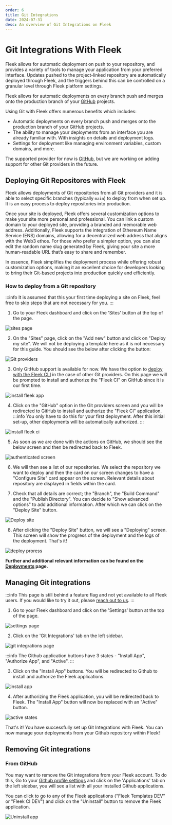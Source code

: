 ```yaml
---
order: 6
title: Git Integrations
date: 2024-07-31
desc: An overview of Git Integrations on Fleek
---
```


# Git Integrations With Fleek

Fleek allows for automatic deployment on push to your repository, and provides a variety of tools to manage your application from your preferred interface.
Updates pushed to the project-linked repository are automatically deployed through Fleek, and the triggers behind this can be controlled on a granular level through Fleek platform settings.

Fleek allows for automatic deployments on every branch push and merges onto the production branch of your [GitHub](./docs/git_integrations/fleek-for-github) projects.

Using Git with Fleek offers numerous benefits which includes:

- Automatic deployments on every branch push and merges onto the production branch of your GitHub projects.
- The ability to manage your deployments from an interface you are already familiar with. With insights on details and deployment logs.
- Settings for deployment like managing environment variables, custom domains, and more.

The supported provider for now is [GitHub](https://github.com/), but we are working on adding support for other Git providers in the future.

## Deploying Git Repositores with Fleek

Fleek allows deployments of Git repositories from all Git providers and it is able to select specific branches (typically `main`) to deploy from when set up.
It is an easy process to deploy repositories into production.

Once your site is deployed, Fleek offers several customization options to make your site more personal and professional. You can link a custom domain to your deployed site, providing a branded and memorable web address. Additionally, Fleek supports the integration of Ethereum Name Service (ENS) domains, allowing for a decentralized web address that aligns with the Web3 ethos. For those who prefer a simpler option, you can also edit the random name slug generated by Fleek, giving your site a more human-readable URL that’s easy to share and remember.

In essence, Fleek simplifies the deployment process while offering robust customization options, making it an excellent choice for developers looking to bring their Git-based projects into production quickly and efficiently.

### How to deploy from a Git repository

:::info
It is assumed that this your first time deploying a site on Fleek, feel free to skip steps that are not necessary for you.
:::

1. Go to your Fleek dashboard and click on the 'Sites' button at the top of the page.

![sites page](./sites-page.png)

2. On the "Sites" page, click on the "Add new" button and click on "Deploy my site". We will not be deploying a template here as it is not necessary for this guide. You should see the below after clicking the button:

![Git providers](./git-providers.png)

3. Only GitHub support is available for now. We have the option to [deploy with the Fleek CLI](/docs/cli/sites) in the case of other Git providers. On this page we will be prompted to install and authorize the "Fleek CI" on GitHub since it is our first time.

![install fleek app](./install-app.png)

4. Click on the "GitHub" option in the Git providers screen and you will be redirected to GitHub to install and authorize the "Fleek CI" application.
   :::info
   You only have to do this for your first deployment. After this initial set-up, other deployments will be automatically authorized.
   :::

![install fleek ci](./fleek-ci-img.png)

5. As soon as we are done with the actions on GitHub, we should see the below screen and then be redirected back to Fleek.

![authenticated screen](./authenticated.png)

6. We will then see a list of our repositories. We select the repository we want to deploy and then the card on our screen changes to have a "Configure Site" card appear on the screen. Relevant details about repository are displayed in fields within the card.

7. Check that all details are correct; the "Branch", the "Build Command" and the "Publish Directory". You can decide to "Show advanced options" to add additional information. After which we can click on the "Deploy Site" button.

![Deploy site](./deploy-site.png)

8. After clicking the "Deploy Site" button, we will see a "Deploying" screen. This screen will show the progress of the deployment and the logs of the deployment. That's it!

![deploy proress](./deploy-progress.png)

**Further and additional relevant information can be found on the [Deployments](/docs/platform/deployments) page.**

## Managing Git integrations

:::info
This page is still behind a feature flag and not yet available to all Fleek users. If you would like to try it out, please [reach out to us](./requests/new/).
:::

1. Go to your Fleek dashboard and click on the 'Settings' button at the top of the page.

![settings page](./settings.png)

2. Click on the 'Git Integrations' tab on the left sidebar.

![git integrations page](./inactive-integrations.png)

:::info
The Github application buttons have 3 states - "Install App", "Authorize App", and "Active".
:::

3. Click on the "Install App" buttons. You will be redirected to Github to install and authorize the Fleek applications.

![install app](./authorize-button-stuff.png)

4. After authorizing the Fleek application, you will be redirected back to Fleek. The "Install App" button will now be replaced with an "Active" button.

![active states](./git-integration.png)

That's it! You have successfully set up Git Integrations with Fleek. You can now manage your deployments from your Github repository within Fleek!

## Removing Git integrations

### From GitHub

You may want to remove the Git integrations from your Fleek account. To do this, Go to your [Github profile settings](https://github.com/settings/profile) and click on the 'Applications' tab on the left sidebar, you will see a list with all your installed Github applications.

You can click to go to any of the Fleek applications ("Fleek Templates DEV" or "Fleek CI DEV") and click on the "Uninstall" button to remove the Fleek application.

![Uninstall app](./danger-zone.png)
